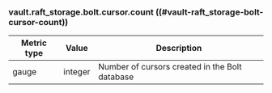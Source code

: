 ### vault.raft_storage.bolt.cursor.count ((#vault-raft_storage-bolt-cursor-count))

Metric type | Value   | Description
----------- | ------- | -----------
gauge       | integer | Number of cursors created in the Bolt database